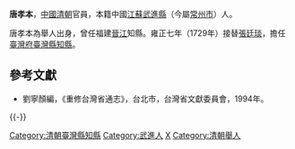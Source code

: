 '''唐孝本'''，[[中國|中國]][[清朝|清朝]]官員，本籍中國[[江蘇|江蘇]][[武進縣|武進縣]]（今屬[[常州市|常州市]]）人。

唐孝本為舉人出身，曾任福建[[晉江|晉江]]知縣。雍正七年（1729年）接替[[張廷琰|張廷琰]]，擔任[[臺灣府|臺灣府]][[臺灣縣|臺灣縣]][[知縣|知縣]]。

==參考文獻==
*劉寧顏編，《重修台灣省通志》，台北市，台灣省文獻委員會，1994年。
{{-}}
{{start box}}
{{s-off}}
{{Succession box|[[張廷琰|張廷琰]]|[[冷歧暉|冷歧暉]]|[[臺灣府|臺灣府]][[臺灣縣|臺灣縣]][[知縣|知縣]]|<small>雍正七年（1729年）任</small>}}
{{end box}}
{{DEFAULTSORT:Tang唐}}
[[Category:清朝臺灣縣知縣|Category:清朝臺灣縣知縣]]
[[Category:武進人|Category:武進人]]
[[Category:唐姓|X]]
[[Category:清朝舉人|Category:清朝舉人]]